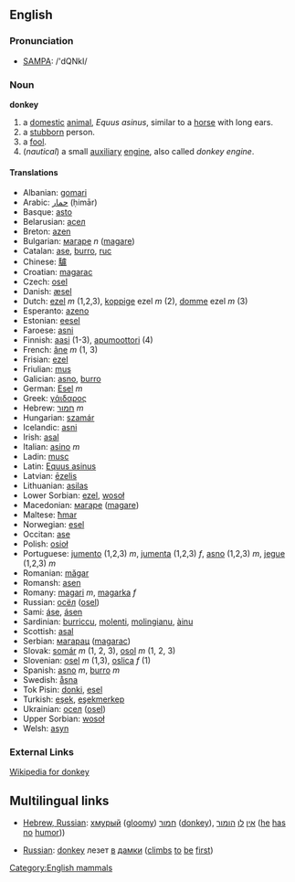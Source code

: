 ==English==

=== Pronunciation ===
*[[w:SAMPA|SAMPA]]: /'dQNkI/

=== Noun ===
'''donkey'''

# a [[domestic]] [[animal]], ''Equus asinus'', similar to a [[horse]] with long ears.
# a [[stubborn]] person.
# a [[fool]].
# (''nautical'') a small [[auxiliary]] [[engine]], also called ''donkey engine''.

==== Translations ====

*Albanian: [[gomari]]
*Arabic: [[حمار]] (ḥimār)
*Basque: [[asto]]
*Belarusian: [[асел]]
*Breton: [[azen]]
*Bulgarian: [[магаре]] ''n'' ([[magare]])
*Catalan: [[ase]], [[burro]], [[ruc]]
*Chinese: [[驢]]
*Croatian: [[magarac]]
*Czech: [[osel]]
*Danish: [[æsel]]
*Dutch: [[ezel]] ''m'' (1,2,3), [[koppige]] ezel ''m'' (2), [[domme]] ezel ''m'' (3)
*Esperanto: [[azeno]]
*Estonian: [[eesel]]
*Faroese: [[asni]]
*Finnish: [[aasi]] (1-3), [[apumoottori]] (4)
*French: [[âne]] ''m'' (1, 3)
*Frisian: [[ezel]]
*Friulian: [[mus]]
*Galician: [[asno]], [[burro]]
*German: [[Esel]] ''m''
*Greek: [[γάιδαρος]]
*Hebrew: [[חמור]] ''m''
*Hungarian: [[szamár]]
*Icelandic: [[asni]]
*Irish: [[asal]]
*Italian: [[asino]] ''m''
*Ladin: [[musc]]
*Latin: [[Equus asinus]]
*Latvian: [[ēzelis]]
*Lithuanian: [[asilas]]
*Lower Sorbian: [[ezel]], [[wosoł]]
*Macedonian: [[магаре]] ([[magare]])
*Maltese: [[ħmar]]
*Norwegian: [[esel]]
*Occitan: [[ase]]
*Polish: [[osioł]]
*Portuguese: [[jumento]] (1,2,3) ''m'', [[jumenta]] (1,2,3) ''f'', [[asno]] (1,2,3) ''m'', [[jegue]] (1,2,3) ''m''
*Romanian: [[măgar]]
*Romansh: [[asen]]
*Romany: [[magari]] ''m'', [[magarka]] ''f''
*Russian: [[осёл]] ([[osel]]) '' ''
*Sami: [[áse]], [[ásen]]
*Sardinian: [[burriccu]], [[molenti]], [[molingianu]], [[àinu]]
*Scottish: [[asal]]
*Serbian: [[магарац]] ([[magarac]])
*Slovak: [[somár]] ''m'' (1, 2, 3), [[osol]] ''m'' (1, 2, 3)
*Slovenian: [[osel]] ''m'' (1,3), [[oslica]] ''f'' (1)
*Spanish: [[asno]] ''m'', [[burro]] ''m''
*Swedish: [[åsna]]
*Tok Pisin: [[donki]], [[esel]]
*Turkish: [[eşek]], [[eşekmerkep]]
*Ukrainian: [[осел]] ([[osel]])
*Upper Sorbian: [[wosoł]]
*Welsh: [[asyn]]

===External Links===
[[en:donkey|Wikipedia for donkey]]

[[Category:English mammals]]

==Multilingual links==
*[[Hebrew, Russian]]: [[хмурый]] ([[gloomy]]) [[חמור]] ([[donkey]]), [[אין]] [[לו]] [[הומור]] ([[he]] [[has]] [[no]] [[humor]]))
 
*[[Russian]]:  [[donkey]] лезет [[в]] [[дамки]] ([[climb]]s [[to]] [[be]] [[first]])